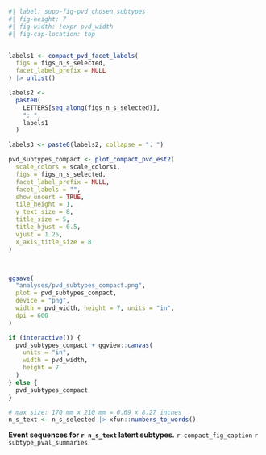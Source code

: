 :::{#suppfig-pvd_chosen_subtypes custom-style="Caption"}

```r
#| label: supp-fig-pvd_chosen_subtypes
#| fig-height: 7
#| fig-width: !expr pvd_width
#| fig-cap-location: top


labels1 <- compact_pvd_facet_labels(
  figs = figs_n_s_selected,
  facet_label_prefix = NULL
) |> unlist()

labels2 <- 
  paste0(
    LETTERS[seq_along(figs_n_s_selected)],
    ": ",
    labels1
  )

labels3 <- paste0(labels2, collapse = ". ")

pvd_subtypes_compact <- plot_compact_pvd_est2(
  scale_colors = scale_colors1,
  figs = figs_n_s_selected,
  facet_label_prefix = NULL,
  facet_labels = "",
  show_uncert = TRUE,
  tile_height = 1,
  y_text_size = 8,
  title_size = 5,
  title_hjust = 0.5,
  vjust = 1.25,
  x_axis_title_size = 8
) 



ggsave(
  "analyses/pvd_subtypes_compact.png", 
  plot = pvd_subtypes_compact, 
  device = "png", 
  width = pvd_width, height = 7, units = "in", 
  dpi = 600
)

if (interactive()) {
  pvd_subtypes_compact + ggview::canvas(
    units = "in",
    width = pvd_width,
    height = 7
  )
} else {
  pvd_subtypes_compact
}

# max size: 170 mm x 210 mm = 6.69 x 8.27 inches 
n_s_text <- n_s_selected |> xfun::numbers_to_words()
```

**Event sequences for `r n_s_text` latent subtypes.** 
`r compact_fig_caption`
`r subtype_pval_summaries`
:::
